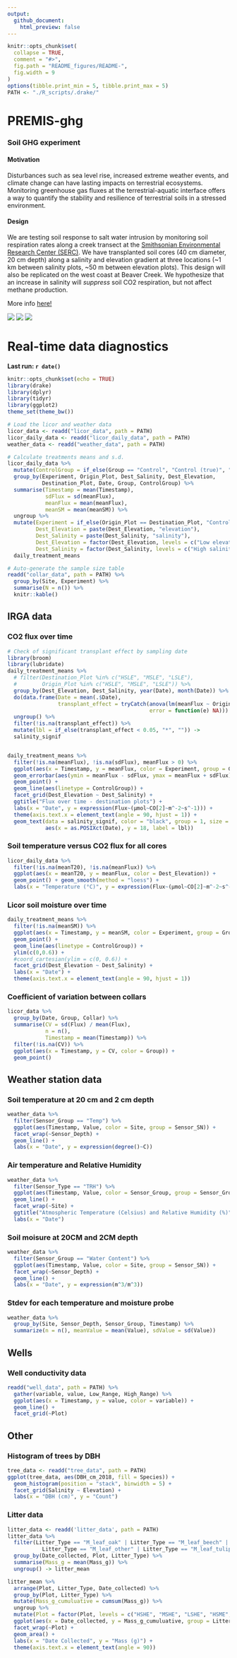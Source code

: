 ```yaml
---
output:
  github_document:
    html_preview: false
---
```


<!-- README.md is generated from README.Rmd. Please edit that file -->

```r
knitr::opts_chunk$set(
  collapse = TRUE,
  comment = "#>",
  fig.path = "README_figures/README-",
  fig.width = 9
)
options(tibble.print_min = 5, tibble.print_max = 5)
PATH <- "./R_scripts/.drake/"
```

# PREMIS-ghg
### Soil GHG experiment

#### Motivation
Disturbances such as sea level rise, increased extreme weather events, and climate change can have lasting impacts on terrestrial ecosystems. Monitoring greenhouse gas fluxes at the terrestrial-aquatic interface offers a way to quantify the stability and resilience of terrestrial soils in a stressed environment. 

#### Design
We are testing soil response to salt water intrusion by monitoring soil respiration rates along a creek transect at the [Smithsonian Environmental Research Center (SERC)](https://serc.si.edu/). We have transplanted soil cores (40 cm diameter, 20 cm depth) along a salinity and elevation gradient at three locations (~1 km between salinity plots, ~50 m between elevation plots). This design will also be replicated on the west coast at Beaver Creek. We hypothesize that an increase in salinity will *suppress* soil CO2 respiration, but not affect methane production.   

More info [here!](https://osf.io/at9hr)

![](https://github.com/PNNL-PREMIS/PREMIS-ghg/blob/master/photos/cores_in_cart.jpeg) ![](https://github.com/PNNL-PREMIS/PREMIS-ghg/blob/master/photos/BBL_SP_snow.jpeg) ![](https://github.com/PNNL-PREMIS/PREMIS-ghg/blob/master/photos/cores_in_ground.jpeg)

# Real-time data diagnostics

**Last run: `r date()`**

```r
knitr::opts_chunk$set(echo = TRUE)
library(drake)
library(dplyr)
library(tidyr)
library(ggplot2)
theme_set(theme_bw())
```

```r

# Load the licor and weather data
licor_data <- readd("licor_data", path = PATH)
licor_daily_data <- readd("licor_daily_data", path = PATH)
weather_data <- readd("weather_data", path = PATH)

# Calculate treatments means and s.d.
licor_daily_data %>% 
  mutate(ControlGroup = if_else(Group == "Control", "Control (true)", "Transplant")) %>% 
  group_by(Experiment, Origin_Plot, Dest_Salinity, Dest_Elevation, 
           Destination_Plot, Date, Group, ControlGroup) %>%  
  summarise(Timestamp = mean(Timestamp), 
            sdFlux = sd(meanFlux), 
            meanFlux = mean(meanFlux), 
            meanSM = mean(meanSM)) %>% 
  ungroup %>% 
  mutate(Experiment = if_else(Origin_Plot == Destination_Plot, "Control", Experiment),
         Dest_Elevation = paste(Dest_Elevation, "elevation"),
         Dest_Salinity = paste(Dest_Salinity, "salinity"),
         Dest_Elevation = factor(Dest_Elevation, levels = c("Low elevation", "Medium elevation", "High elevation")),
         Dest_Salinity = factor(Dest_Salinity, levels = c("High salinity", "Medium salinity", "Low salinity"))) ->
  daily_treatment_means
```

```r
# Auto-generate the sample size table
readd("collar_data", path = PATH) %>% 
  group_by(Site, Experiment) %>% 
  summarise(N = n()) %>% 
  knitr::kable()
```


## IRGA data

### CO2 flux over time
```r
# Check of significant transplant effect by sampling date
library(broom)
library(lubridate)
daily_treatment_means %>% 
  # filter(Destination_Plot %in% c("HSLE", "MSLE", "LSLE"),
  #        Origin_Plot %in% c("HSLE", "MSLE", "LSLE")) %>%
  group_by(Dest_Elevation, Dest_Salinity, year(Date), month(Date)) %>% 
  do(data.frame(Date = mean(.$Date),
                transplant_effect = tryCatch(anova(lm(meanFlux ~ Origin_Plot, data = .))$`Pr(>F)`[1],
                                             error = function(e) NA))) %>% 
  ungroup() %>% 
  filter(!is.na(transplant_effect)) %>% 
  mutate(lbl = if_else(transplant_effect < 0.05, "*", "")) ->
  salinity_signif


daily_treatment_means %>% 
  filter(!is.na(meanFlux), !is.na(sdFlux), meanFlux > 0) %>% 
  ggplot(aes(x = Timestamp, y = meanFlux, color = Experiment, group = Group)) +
  geom_errorbar(aes(ymin = meanFlux - sdFlux, ymax = meanFlux + sdFlux)) +
  geom_point() +
  geom_line(aes(linetype = ControlGroup)) +
  facet_grid(Dest_Elevation ~ Dest_Salinity) +
  ggtitle("Flux over time - destination plots") +
  labs(x = "Date", y = expression(Flux~(µmol~CO[2]~m^-2~s^-1))) +
  theme(axis.text.x = element_text(angle = 90, hjust = 1)) +
  geom_text(data = salinity_signif, color = "black", group = 1, size = 8,
            aes(x = as.POSIXct(Date), y = 18, label = lbl))
```

### Soil temperature versus CO2 flux for all cores
```r
licor_daily_data %>% 
  filter(!is.na(meanT20), !is.na(meanFlux)) %>% 
  ggplot(aes(x = meanT20, y = meanFlux, color = Dest_Elevation)) +
  geom_point() + geom_smooth(method = "loess") +
  labs(x = "Temperature (°C)", y = expression(Flux~(µmol~CO[2]~m^-2~s^-1)))
```

### Licor soil moisture over time
```r
daily_treatment_means %>% 
  filter(!is.na(meanSM)) %>% 
  ggplot(aes(x = Timestamp, y = meanSM, color = Experiment, group = Group)) +
  geom_point() +
  geom_line(aes(linetype = ControlGroup)) +
  ylim(c(0,0.6)) +
  #coord_cartesian(ylim = c(0, 0.6)) +
  facet_grid(Dest_Elevation ~ Dest_Salinity) +
  labs(x = "Date") +
  theme(axis.text.x = element_text(angle = 90, hjust = 1))
```

### Coefficient of variation between collars
```r
licor_data %>% 
  group_by(Date, Group, Collar) %>% 
  summarise(CV = sd(Flux) / mean(Flux), 
            n = n(), 
            Timestamp = mean(Timestamp)) %>%
  filter(!is.na(CV)) %>% 
  ggplot(aes(x = Timestamp, y = CV, color = Group)) +
  geom_point()
```

## Weather station data

### Soil temperature at 20 cm and 2 cm depth
```r
weather_data %>% 
  filter(Sensor_Group == "Temp") %>% 
  ggplot(aes(Timestamp, Value, color = Site, group = Sensor_SN)) + 
  facet_wrap(~Sensor_Depth) + 
  geom_line() +
  labs(x = "Date", y = expression(degree()~C))
```

### Air temperature and Relative Humidity
```r
weather_data %>% 
  filter(Sensor_Type == "TRH") %>% 
  ggplot(aes(Timestamp, Value, color = Sensor_Group, group = Sensor_Group)) + 
  geom_line() +
  facet_wrap(~Site) +
  ggtitle("Atmospheric Temperature (Celsius) and Relative Humidity (%)") +
  labs(x = "Date")
```

### Soil moisure at 20CM and 2CM depth
```r
weather_data %>% 
  filter(Sensor_Group == "Water Content") %>% 
  ggplot(aes(Timestamp, Value, color = Site, group = Sensor_SN)) + 
  facet_wrap(~Sensor_Depth) + 
  geom_line() +
  labs(x = "Date", y = expression(m^3/m^3))
```

### Stdev for each temperature and moisture probe
```r
weather_data %>%
  group_by(Site, Sensor_Depth, Sensor_Group, Timestamp) %>%
  summarize(n = n(), meanValue = mean(Value), sdValue = sd(Value))
```

## Wells

### Well conductivity data
```r
readd("well_data", path = PATH) %>% 
  gather(variable, value, Low_Range, High_Range) %>% 
  ggplot(aes(x = Timestamp, y = value, color = variable)) +
  geom_line() +
  facet_grid(~Plot)
```

## Other

### Histogram of trees by DBH
```r
tree_data <- readd("tree_data", path = PATH)
ggplot(tree_data, aes(DBH_cm_2018, fill = Species)) + 
  geom_histogram(position = "stack", binwidth = 5) + 
  facet_grid(Salinity ~ Elevation) +
  labs(x = "DBH (cm)", y = "Count")
```

### Litter data
```r
litter_data <- readd('litter_data', path = PATH)
litter_data %>% 
  filter(Litter_Type == "M_leaf_oak" | Litter_Type == "M_leaf_beech" | 
           Litter_Type == "M_leaf_other" | Litter_Type == "M_leaf_tulip") %>% 
  group_by(Date_collected, Plot, Litter_Type) %>% 
  summarise(Mass_g = mean(Mass_g)) %>% 
  ungroup() -> litter_mean

litter_mean %>% 
  arrange(Plot, Litter_Type, Date_collected) %>% 
  group_by(Plot, Litter_Type) %>% 
  mutate(Mass_g_cumuluative = cumsum(Mass_g)) %>% 
  ungroup %>% 
  mutate(Plot = factor(Plot, levels = c("HSHE", "MSHE", "LSHE", "HSME", "MSME", "LSME", "HSLE", "MSLE", "LSLE"))) %>% 
  ggplot(aes(x = Date_collected, y = Mass_g_cumuluative, group = Litter_Type, fill = Litter_Type)) + 
  facet_wrap(~Plot) +
  geom_area() +
  labs(x = "Date Collected", y = "Mass (g)") +
  theme(axis.text.x = element_text(angle = 90))
```

